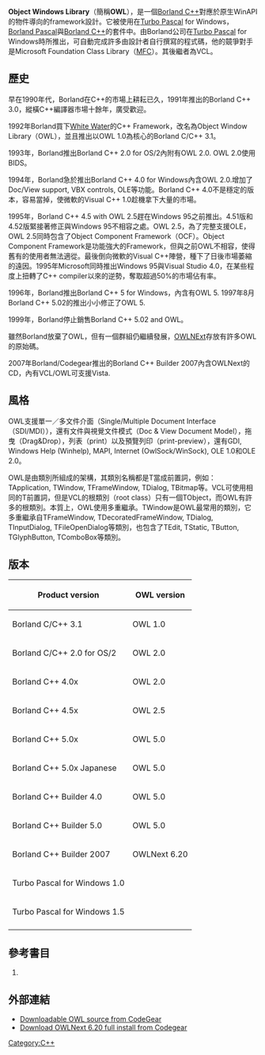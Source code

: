 '''Object Windows Library'''（簡稱'''OWL'''），是一個[[Borland_C++|Borland C++]]對應於原生WinAPI的物件導向的framework設計。它被使用在[[Turbo_Pascal|Turbo Pascal]] for Windows，[[Borland_Pascal|Borland Pascal]]與[[Borland_C++|Borland C++]]的套件中。由Borland公司在[[Turbo_Pascal|Turbo Pascal]] for Windows時所推出，可自動完成許多由設計者自行撰寫的程式碼，他的竸爭對手是Microsoft Foundation Class Library（[[MFC|MFC]]）。其後繼者為VCL。

== 歷史 ==
早在1990年代，Borland在C++的市場上耕耘已久，1991年推出的Borland C++ 3.0，縱橫C++編譯器市場十餘年，廣受歡迎。

1992年Borland買下[[White_Water|White Water]]的C++ Framework，改名為Object Window Library（OWL），並且推出以OWL 1.0為核心的Borland C/C++ 3.1。

1993年，Borland推出Borland C++ 2.0 for OS/2內附有OWL 2.0. OWL 2.0使用BIDS。

1994年，Borland急於推出Borland C++ 4.0 for Windows內含OWL 2.0.增加了Doc/View support, VBX controls, OLE等功能。Borland C++ 4.0不是穩定的版本，容易當掉，使微軟的Visual C++ 1.0趁機拿下大量的市場。

1995年，Borland C++ 4.5 with OWL 2.5趕在Windows 95之前推出。4.51版和 4.52版緊接著修正與Windows 95不相容之處。OWL 2.5，為了完整支援OLE，OWL 2.5同時包含了Object Component Framework（OCF）。Object Component Framework是功能強大的Framework，但與之前OWL不相容，使得舊有的使用者無法適從。最後倒向微軟的Visual C++陣營，種下了日後市場萎縮的遠因。1995年Microsoft同時推出Windows 95與Visual Studio 4.0，在某些程度上扭轉了C++ compiler以來的逆勢，奪取超過50%的市場佔有率。

1996年，Borland推出Borland C++ 5 for Windows，內含有OWL 5. 1997年8月Borland C++ 5.02的推出小小修正了OWL 5.

1999年，Borland停止銷售Borland C++ 5.02 and OWL。

雖然Borland放棄了OWL，但有一個群組仍繼續發展，[http://owlnext.sourceforge.net OWLNExt]{{Wayback|url=http://owlnext.sourceforge.net/ |date=20200114233330 }}存放有許多OWL的原始碼。

2007年Borland/Codegear推出的Borland C++ Builder 2007內含OWLNext的CD，內有VCL/OWL可支援Vista.

== 風格 ==
OWL支援單一／多文件介面（Single/Multiple Document Interface（SDI/MDI）），還有文件與視覺文件模式（Doc & View Document Model），拖曳（Drag&Drop），列表（print）以及預覽列印（print-preview），還有GDI, Windows Help (Winhelp), MAPI, Internet (OwlSock/WinSock), OLE 1.0和OLE 2.0。

OWL是由類別所組成的架構，其類別名稱都是T當成前置詞，例如：TApplication, TWindow, TFrameWindow, TDialog, TBitmap等。VCL可使用相同的T前置詞，但是VCL的根類別（root class）只有一個TObject，而OWL有許多的根類別。本質上，OWL使用多重繼承。TWindow是OWL最常用的類別，它多重繼承自TFrameWindow, TDecoratedFrameWindow, TDialog, TInputDialog, TFileOpenDialog等類別，也包含了TEdit, TStatic, TButton, TGlyphButton, TComboBox等類別。

== 版本 ==
{| border="1" cellspacing="0" cellpadding="5" class="wikitable"
! Product version
! OWL version
|-
|Borland C/C++ 3.1
|OWL 1.0
|-
|Borland C/C++ 2.0 for OS/2
|OWL 2.0
|-
|Borland C++ 4.0x
|OWL 2.0
|-
|Borland C++ 4.5x
|OWL 2.5
|-
|Borland C++ 5.0x
|OWL 5.0
|-
|Borland C++ 5.0x Japanese
|OWL 5.0
|-
|Borland C++ Builder 4.0
|OWL 5.0
|-
|Borland C++ Builder 5.0
|OWL 5.0
|-
|Borland C++ Builder 2007
|OWLNext 6.20
|-
|Turbo Pascal for Windows 1.0
|
|-
|Turbo Pascal for Windows 1.5
|
|-
|}
== 參考書目 ==
{{refbegin}}
# {{cite book |author= [[李維_(台灣)|李維]] |title= 《BORLAND傳奇》 |publisher= 碁峰資訊股份有限公司 |isbn= 986421294X |date=2003年4月}}
{{refend}}

== 外部連結 ==
* [http://cc.codegear.com/partners/bcb5/exclusive/object_windows_library/index.html Downloadable OWL source from CodeGear]{{Wayback|url=http://cc.codegear.com/partners/bcb5/exclusive/object_windows_library/index.html |date=20070626195441 }}
* [http://cc.codegear.com/partners/cppbuilder2007/owlnext/owlnext/index.html Download OWLNext 6.20 full install from Codegear]{{Wayback|url=http://cc.codegear.com/partners/cppbuilder2007/owlnext/owlnext/index.html |date=20070930014426 }}

[[Category:C++|Category:C++]]